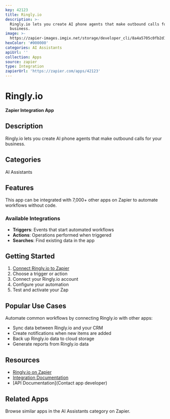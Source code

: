 ```yaml
---
key: 42123
title: Ringly.io
description: >-
  Ringly.io lets you create AI phone agents that make outbound calls for your
  business.
image: >-
  https://zapier-images.imgix.net/storage/developer_cli/8a4a5705c0fb2d1b72792b4232a9842b.png?auto=format%2Ccompress&ixlib=python-3.0.0&q=50
hexColor: '#000000'
categories: AI Assistants
apiUrl: ''
collection: Apps
source: zapier
type: Integration
zapierUrl: 'https://zapier.com/apps/42123'
---
```

# Ringly.io

**Zapier Integration App**

## Description

Ringly.io lets you create AI phone agents that make outbound calls for your business.

## Categories

AI Assistants

## Features

This app can be integrated with 7,000+ other apps on Zapier to automate workflows without code.

### Available Integrations

- **Triggers**: Events that start automated workflows
- **Actions**: Operations performed when triggered
- **Searches**: Find existing data in the app

## Getting Started

1. [Connect Ringly.io to Zapier](https://zapier.com/apps/42123)
2. Choose a trigger or action
3. Connect your Ringly.io account
4. Configure your automation
5. Test and activate your Zap

## Popular Use Cases

Automate common workflows by connecting Ringly.io with other apps:

- Sync data between Ringly.io and your CRM
- Create notifications when new items are added
- Back up Ringly.io data to cloud storage
- Generate reports from Ringly.io data

## Resources

- [Ringly.io on Zapier](https://zapier.com/apps/42123)
- [Integration Documentation](https://zapier.com/apps/42123/integrations)
- [API Documentation](Contact app developer)

## Related Apps

Browse similar apps in the AI Assistants category on Zapier.
